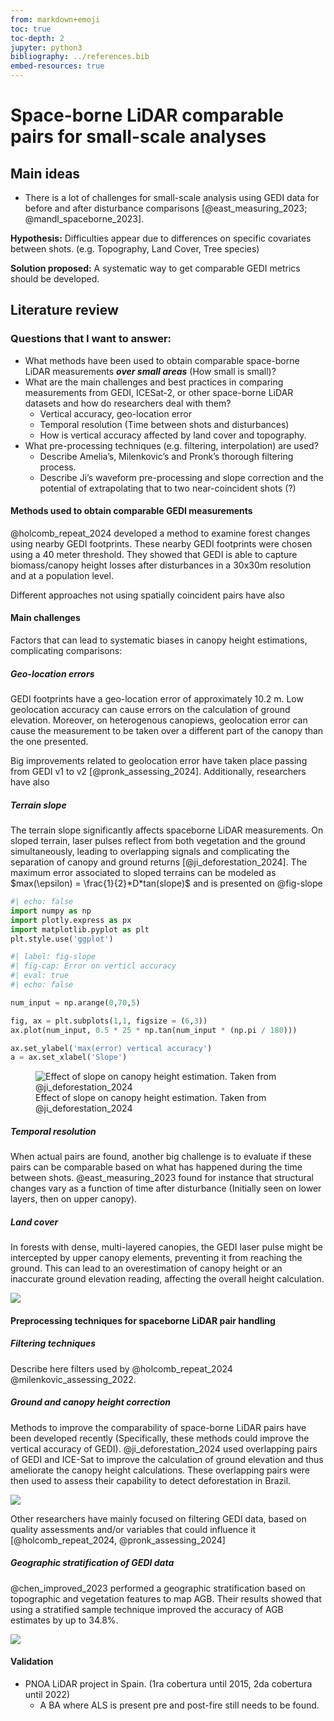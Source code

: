 ```yaml
---
from: markdown+emoji
toc: true
toc-depth: 2
jupyter: python3
bibliography: ../references.bib
embed-resources: true
---
```


# Space-borne LiDAR comparable pairs for small-scale analyses

## Main ideas

-   There is a lot of challenges for small-scale analysis using GEDI data for before and after disturbance comparisons [@east_measuring_2023; @mandl_spaceborne_2023].

:::{layout-ncol="2"}

**Hypothesis:** Difficulties appear due to differences on specific covariates between shots. (e.g. Topography, Land Cover, Tree species)

**Solution proposed:** A systematic way to get comparable GEDI metrics should be developed.

:::

## Literature review

### Questions that I want to answer:

-   What methods have been used to obtain comparable space-borne LiDAR measurements ***over small areas*** (How small is small)?
-   What are the main challenges and best practices in comparing measurements from GEDI, ICESat-2, or other space-borne LiDAR datasets and how do researchers deal with them?
    -   Vertical accuracy, geo-location error
    -   Temporal resolution (Time between shots and disturbances)
    -   How is vertical accuracy affected by land cover and topography.
-   What pre-processing techniques (e.g. filtering, interpolation) are used?
    -   Describe Amelia's, Milenkovic's and Pronk's thorough filtering process.
    -   Describe Ji's waveform pre-processing and slope correction and the potential of extrapolating that to two near-coincident shots (?)

#### Methods used to obtain comparable GEDI measurements

@holcomb_repeat_2024 developed a method to examine forest changes using nearby GEDI footprints. These nearby GEDI footprints were chosen using a 40 meter threshold. They showed that GEDI is able to capture biomass/canopy height losses after disturbances in a 30x30m resolution and at a population level.

Different approaches not using spatially coincident pairs have also 

#### Main challenges

Factors that can lead to systematic biases in canopy height estimations, complicating comparisons:

##### Geo-location errors

GEDI footprints have a geo-location error of approximately 10.2 m. Low geolocation accuracy can cause errors on the calculation of ground elevation. Moreover, on heterogenous canopiews, geolocation error can cause the measurement to be taken over a different part of the canopy than the one presented.

Big improvements related to geolocation error have taken place passing from GEDI v1 to v2 [@pronk_assessing_2024]. Additionally, researchers have also 

##### Terrain slope 

The terrain slope significantly affects spaceborne LiDAR measurements. On sloped terrain, laser pulses reflect from both vegetation and the ground simultaneously, leading to overlapping signals and complicating the separation of canopy and ground returns [@ji_deforestation_2024]. The maximum error associated to sloped terrains can be modeled as $max(\epsilon) = \frac{1}{2}*D*tan(slope)$ and is presented on @fig-slope

```python
#| echo: false
import numpy as np
import plotly.express as px
import matplotlib.pyplot as plt
plt.style.use('ggplot')
```

```python
#| label: fig-slope
#| fig-cap: Error on verticl accuracy
#| eval: true
#| echo: false

num_input = np.arange(0,70,5)

fig, ax = plt.subplots(1,1, figsize = (6,3))
ax.plot(num_input, 0.5 * 25 * np.tan(num_input * (np.pi / 180)))

ax.set_ylabel('max(error) vertical accuracy')
a = ax.set_xlabel('Slope')
```

![Effect of slope on canopy height estimation. Taken from @ji_deforestation_2024](https://ars.els-cdn.com/content/image/1-s2.0-S1569843224002152-gr14.jpg){#fig-homoforest}

##### Temporal resolution

When actual pairs are found, another big challenge is to evaluate if these pairs can be comparable based on what has happened during the time between shots. @east_measuring_2023 found for instance that structural changes vary as a function of time after disturbance (Initially seen on lower layers, then on upper canopy).

##### Land cover

In forests with dense, multi-layered canopies, the GEDI laser pulse might be intercepted by upper canopy elements, preventing it from reaching the ground. This can lead to an overestimation of canopy height or an inaccurate ground elevation reading, affecting the overall height calculation.

![](../LC_vertical_error.png)

#### Preprocessing techniques for spaceborne LiDAR pair handling

##### Filtering techniques

Describe here filters used by @holcomb_repeat_2024 @milenkovic_assessing_2022.

##### Ground and canopy height correction

Methods to improve the comparability of space-borne LiDAR pairs have been developed recently (Specifically, these methods could improve the vertical accuracy of GEDI). @ji_deforestation_2024 used overlapping pairs of GEDI and ICE-Sat to improve the calculation of ground elevation and thus ameliorate the canopy height calculations. These overlapping pairs were then used to assess their capability to detect deforestation in Brazil.

![](https://ars.els-cdn.com/content/image/1-s2.0-S1569843224002152-gr3_lrg.jpg)

Other researchers have mainly focused on filtering GEDI data, based on quality assessments and/or variables that could influence it [@holcomb_repeat_2024, @pronk_assessing_2024]

##### Geographic stratification of GEDI data

@chen_improved_2023 performed a geographic stratification based on topographic and vegetation features to map AGB. Their results showed that using a stratified sample technique improved the accuracy of AGB estimates by up to 34.8%.

![](https://www.mdpi.com/remotesensing/remotesensing-15-02625/article_deploy/html/images/remotesensing-15-02625-g007.png)

#### Validation

-   PNOA LiDAR project in Spain. (1ra cobertura until 2015, 2da cobertura until 2022)
    - A BA where ALS is present pre and post-fire still needs to be found.